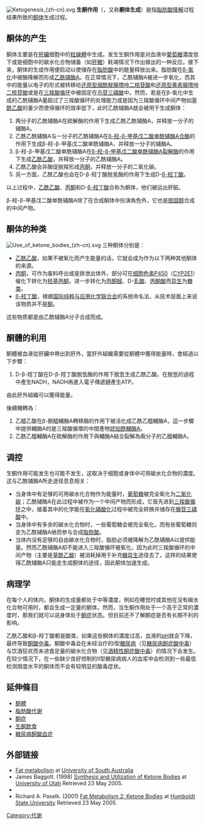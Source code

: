 {{No footnotes|time=2022-02-01T09:34:02+00:00}}
[[Image:Ketogenesis_(zh-cn).svg|thumb]]
'''生酮作用'''（{{lang-en|Ketogenesis}}，又称'''酮体生成'''）是指[[脂肪酸代谢|脂肪酸降解]]过程结果所致的[[酮体|酮体]]生成过程。

==酮体的产生==
酮体主要是在[[肝臟|肝臟]]细胞中的[[粒線體|粒線體]]中生成。发生生酮作用是对血液中[[葡萄糖|葡萄糖]]濃度低下或是细胞中的碳水化合物储备（如[[肝糖|肝糖]]）耗竭情况下作出做出的一种反应。接下来，酮体的生成作用便启动以使储存在[[脂肪酸|脂肪酸]]中的能量释放出来。脂肪酸在[[β-氧化|β-氧化]]中被酶降解而形成[[乙酰辅酶A|乙酰辅酶A]]。在正常情况下，乙酰辅酶A被进一步氧化，而其中的能量以电子的形式被转移给[[烟酰胺腺嘌呤二核苷酸|还原型烟酰胺腺嘌呤二核苷酸]]和[[黄素腺嘌呤二核苷酸|还原型黄素腺嘌呤二核苷酸]]或是在[[三羧酸循环|三羧酸循环]]中被固定在[[鸟苷三磷酸|鸟苷三磷酸]]中。然而，若是在β-氧化中生成的乙酰辅酶A量超过了三羧酸循环的处理能力或是因为三羧酸循环中间产物如[[草酰乙酸|草酰乙酸]]的量少而使得循环的效率低下，此时乙酰辅酶A就会被用于生成酮体：
#两分子的乙酰辅酶A在硫解酶的作用下生成乙酰乙酰辅酶A，并释放一分子的辅酶A。
#乙酰乙酰辅酶A与一分子的乙酰辅酶A在[[β-羟-β-甲基戊二酸单酰辅酶A合酶|β-羟-β-甲基戊二酸单酰辅酶A合酶]]的作用下生成β-羟-β-甲基戊二酸单酰辅酶A，并释放一分子的辅酶A。
#β-羟-β-甲基戊二酸单酰辅酶A在[[β-羟-β-甲基戊二酸单酰辅酶A裂解酶|β-羟-β-甲基戊二酸单酰辅酶A裂解酶]]的作用下生成[[乙酰乙酸|乙酰乙酸]]，并释放一分子的乙酰辅酶A。
#乙酰乙酸会非酶促脱羧形成[[丙酮|丙酮]]，并释放一分子的二氧化碳。
#另一方面，乙酰乙酸也会在D-β-羟丁酸脱氢酶的作用下生成D-[[β-羟丁酸|β-羟丁酸]]。
以上过程中，[[乙酰乙酸|乙酰乙酸]]、[[丙酮|丙酮]]和D-[[β-羟丁酸|β-羟丁酸]]合称为酮体，他们被运出肝脏。

β-羟-β-甲基戊二酸单酰辅酶A除了在合成酮体中扮演角色外，它也是[[胆固醇|胆固醇]]合成的中间产物。

==酮体的种类==
[[Image:Use_of_ketone_bodies_(zh-cn).svg|thumb]]
三种酮体分别是：
* [[乙酰乙酸|乙酰乙酸]]，如果不被氧化而产生能量的话，它就会成为作为以下两种其他酮体的来源。
* [[丙酮|丙酮]]，可作为废料呼出或是排泄出体外，部分可在[[细胞色素P450|细胞色素P450]]（[[CYP2E1|CYP2E1]]）催化下转化为[[羟基丙酮|羟基丙酮]]，进一步转化为[[丙酮醛|丙酮醛]]、D-[[乳酸|乳酸]]、[[丙酮酸|丙酮酸]]而[[糖异生|异生]]为[[糖类|糖类]]。
* [[β-羟丁酸|β-羟丁酸]]，根据[[国际纯粹与应用化学联合会|国际纯粹与应用化学联合会]]的系统命名法，从技术层面上来说该物质并不是[[酮|酮]]。

这些物质都是由乙酰辅酶A分子合成而成。

==酮體的利用==
酮體被血液從肝臟中帶出到肝外，當肝外組織需要從酮體中獲得能量時，會經過以下步驟：
#D-β-羥丁酸在D-β-羥丁酸脫氫酶的作用下脫氫生成乙酰乙酸。在脫氫的過程中產生NADH，NADH再進入電子傳遞鏈產生ATP。
由此肝外組織可以獲得能量。

後續機轉為：
#乙醯乙酸在β-酮醯輔酶A轉移酶的作用下被活化成乙酰乙醯輔酶A，這一步驟中提供輔酶A的是三羧酸循環的中間產物[[琥珀酰輔酶A|琥珀酰輔酶A]]。
#乙酰乙醯輔酶A在硫解酶的作用下與輔酶A結合裂解為兩分子的乙醯輔酶A。

==调控==
生酮作用可能发生也可能不发生，这取决于细胞或身体中可用碳水化合物的濃度。这与乙酰辅酶A所走途径息息相关：
* 当身体中有足够的可用碳水化合物作为能量时，[[葡萄糖|葡萄糖]]被完全氧化为[[二氧化碳|二氧化碳]]；乙酰辅酶A在此过程中被作为一个中间产物而形成，它首先进到[[三羧酸循环|三羧酸循环]]之中，接着其中的化学能在[[电子传递链|氧化磷酸化]]过程中被完全转换并储存在[[腺苷三磷酸|腺苷三磷酸]]中。
* 当身体中有多余的碳水化合物时，一些葡萄糖会被完全氧化，而有些葡萄糖则变为乙酰辅酶A继而参与合成[[脂肪酸|脂肪酸]]。
* 当体内没有足够的自由碳水化合物时，脂肪必须被降解为乙酰辅酶A以提供能量。然而乙酰辅酶A却不能进入三羧酸循环被氧化，因为此时三羧酸循环的中间产物（主要是[[草酰乙酸|草酰乙酸]]）被消耗掉用于补充[[糖异生|糖异生]]途径去了，这样的结果使得乙酰辅酶A只能走生成酮体的途径，因此酮体加速生成。

==病理学==
在每个人的体内，酮体的生成量都处于中等濃度，例如在睡觉时或其他在没有碳水化合物可用时，都会生成一定量的酮体。然而，当生酮作用处于一个高于正常的濃度时，那我们就可以说身体处于[[酮症|酮症]]状态。但目前还不了解酮症是否有长期不利的影响。

乙酰乙酸和β-羟丁酸都是酸类，如果这些酮体的濃度过高，血液的[[pH|pH]]就会下降，最终导致[[酮酸中毒|酮酸中毒]]。酮酸中毒会在未经治疗的I型[[糖尿病|糖尿病]]（见[[糖尿病酮症酸中毒|糖尿病酮症酸中毒]]）与饮酒狂欢而未进食足量的碳水化合物（见[[酒精性酮症酸中毒|酒精性酮症酸中毒]]）的情况下会发生。在较少情况下，在一些缺少良好控制的II型糖尿病病人的血浆中会检测到一些最低检测限度水平的酮体而不会有较明显的酸毒症状。

==延伸條目==
* [[酮體|酮體]]
* [[脂肪酸代谢|脂肪酸代谢]]
* [[酮症|酮症]]
* [[生酮飲食|生酮飲食]]
* [[糖尿病酮酸血症|糖尿病酮酸血症]]

==外部链接==
* [https://web.archive.org/web/20190518163241/http://www.unisanet.unisa.edu.au/08366/h%26p2fat.htm Fat metabolism] at [[University_of_South_Australia|University of South Australia]]
* James Baggott. (1998) [https://web.archive.org/web/20070110131845/http://www-medlib.med.utah.edu/NetBiochem/FattyAcids/10_1.html Synthesis and Utilization of Ketone Bodies] at [[University_of_Utah|University of Utah]] Retrieved 23 May 2005.
* {{cite journal |author=Musa-Veloso K, Likhodii SS, Cunnane SC |title=Breath acetone is a reliable indicator of ketosis in adults consuming ketogenic meals |journal=Am. J. Clin. Nutr. |volume=76 |issue=1 |pages=65–70 |date=1 July 2002 |pmid=12081817 |url=http://www.ajcn.org/cgi/content/full/76/1/65 |access-date=2011-02-13 |archive-date=2010-10-21 |archive-url=https://web.archive.org/web/20101021011348/http://www.ajcn.org/cgi/content/full/76/1/65 |dead-url=no }}
* Richard A. Paselk. (2001) [http://www.humboldt.edu/~rap1/C431.F01/C431Notes/C431n07Dec.htm Fat Metabolism 2: Ketone Bodies] {{Wayback|url=http://www.humboldt.edu/~rap1/C431.F01/C431Notes/C431n07Dec.htm |date=20090907061026 }}  at [[Humboldt_State_University|Humboldt State University]] Retrieved 23 May 2005.

{{脂代谢酶类}}

[[Category:代谢|Category:代谢]]